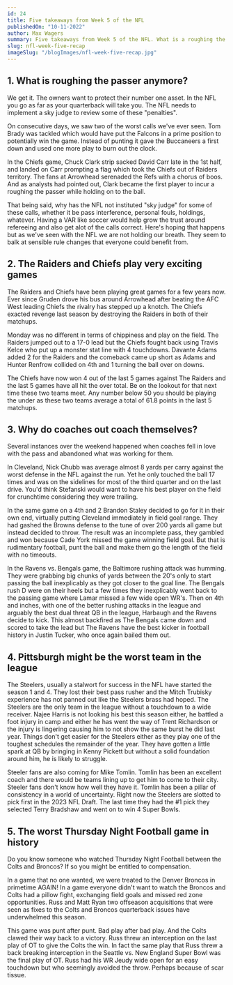 ```yaml
---
id: 24
title: Five takeaways from Week 5 of the NFL
publishedOn: "10-11-2022"
author: Max Wagers
summary: Five takeaways from Week 5 of the NFL. What is a roughing the passer anymore? Raiders and Chiefs play exciting games. Why do coaches out think themselves? Pittsburgh might be the worst team in the league. Worst Thursday Night Football game of all-time.
slug: nfl-week-five-recap
imageSlug: "/blogImages/nfl-week-five-recap.jpg"
---
```


<h2 style={{ backgroundColor: "black", color: "white", padding: "20px" }}>
  1. What is roughing the passer anymore?
</h2>
<div style={{ fontFamily: "monospace", margin: "0 24px" }}>
  We get it. The owners want to protect their number one asset. In the NFL you go as far as your quarterback will take you. The NFL needs to implement a sky judge to review some of these "penalties".

On consecutive days, we saw two of the worst calls we've ever seen. Tom Brady was tackled which would have put the Falcons in a prime position to potentially win the game. Instead of punting it gave the Buccaneers a first down and used one more play to burn out the clock.

In the Chiefs game, Chuck Clark strip sacked David Carr late in the 1st half, and landed on Carr prompting a flag which took the Chiefs out of Raiders territory. The fans at Arrowhead serenaded the Refs with a chorus of boos. And as analysts had pointed out, Clark became the first player to incur a roughing the passer while holding on to the ball.

That being said, why has the NFL not instituted "sky judge" for some of these calls, whether it be pass interference, personal fouls, holdings, whatever. Having a VAR like soccer would help grow the trust around refereeing and also get alot of the calls correct. Here's hoping that happens but as we've seen with the NFL we are not holding our breath. They seem to balk at sensible rule changes that everyone could benefit from.

</div>

<h2 style={{ backgroundColor: "black", color: "white", padding: "20px" }}>
  2. The Raiders and Chiefs play very exciting games
</h2>
<div style={{ fontFamily: "monospace", margin: "0 24px" }}>
The Raiders and Chiefs have been playing great games for a few years now. Ever since Gruden drove his bus around Arrowhead after beating the AFC West leading Chiefs the rivalry has stepped up a knotch. The Chiefs exacted revenge last season by destroying the Raiders in both of their matchups.

Monday was no different in terms of chippiness and play on the field. The Raiders jumped out to a 17-0 lead but the Chiefs fought back using Travis Kelce who put up a monster stat line with 4 touchdowns. Davante Adams added 2 for the Raiders and the comeback came up short as Adams and Hunter Renfrow collided on 4th and 1 turning the ball over on downs.

The Chiefs have now won 4 out of the last 5 games against The Raiders and the last 5 games have all hit the over total. Be on the lookout for that next time these two teams meet. Any number below 50 you should be playing the under as these two teams average a total of 61.8 points in the last 5 matchups.

</div>

<h2 style={{ backgroundColor: "black", color: "white", padding: "20px" }}>
  3. Why do coaches out coach themselves?
</h2>
<div style={{ fontFamily: "monospace", margin: "0 24px" }}>
 Several instances over the weekend happened when coaches fell in love with the pass and abandoned what was working for them.

In Cleveland, Nick Chubb was average almost 8 yards per carry against the worst defense in the NFL against the run. Yet he only touched the ball 17 times and was on the sidelines for most of the third quarter and on the last drive. You'd think Stefanski would want to have his best player on the field for crunchtime considering they were trailing.

In the same game on a 4th and 2 Brandon Staley decided to go for it in their own end, virtually putting Cleveland immediately in field goal range. They had gashed the Browns defense to the tune of over 200 yards all game but instead decided to throw. The result was an incomplete pass, they gambled and won because Cade York missed the game winning field goal. But that is rudimentary football, punt the ball and make them go the length of the field with no timeouts.

In the Ravens vs. Bengals game, the Baltimore rushing attack was humming. They were grabbing big chunks of yards between the 20's only to start passing the ball inexplicably as they got closer to the goal line. The Bengals rush D were on their heels but a few times they inexplicably went back to the passing game where Lamar missed a few wide open WR's. Then on 4th and inches, with one of the better rushing attacks in the league and arguably the best dual threat QB in the league, Harbaugh and the Ravens decide to kick. This almost backfired as The Bengals came down and scored to take the lead but The Ravens have the best kicker in football history in Justin Tucker, who once again bailed them out.

</div>

<h2 style={{ backgroundColor: "black", color: "white", padding: "20px" }}>
  4. Pittsburgh might be the worst team in the league
</h2>
<div style={{ fontFamily: "monospace", margin: "0 24px" }}>
  The Steelers, usually a stalwort for success in the NFL have started the season 1 and 4. They lost their best pass rusher and the Mitch Trubisky experience has not panned out like the Steelers brass had hoped. The Steelers are the only team in the league without a touchdown to a wide receiver. Najee Harris is not looking his best this season either, he battled a foot injury in camp and either he has went the way of Trent Richardson or the injury is lingering causing him to not show the same burst he did last year. Things don't get easier for the Steelers either as they play one of the toughest schedules the remainder of the year. They have gotten a little spark at QB by bringing in Kenny Pickett but without a solid foundation around him, he is likely to struggle.

Steeler fans are also coming for Mike Tomlin. Tomlin has been an excellent coach and there would be teams lining up to get him to come to their city. Steeler fans don't know how well they have it. Tomlin has been a pillar of consistency in a world of uncertainty. Right now the Steelers are slotted to pick first in the 2023 NFL Draft. The last time they had the #1 pick they selected Terry Bradshaw and went on to win 4 Super Bowls.

</div>

<h2 style={{ backgroundColor: "black", color: "white", padding: "20px" }}>
  5. The worst Thursday Night Football game in history
</h2>
<div style={{ fontFamily: "monospace", margin: "0 24px" }}>
  Do you know someone who watched Thursday Night Football between the Colts and Broncos? If so you might be entitled to compensation.

In a game that no one wanted, we were treated to the Denver Broncos in primetime AGAIN! In a game everyone didn't want to watch the Broncos and Colts had a pillow fight, exchanging field goals and missed red zone opportunities. Russ and Matt Ryan two offseason acquisitions that were seen as fixes to the Colts and Broncos quarterback issues have underwhelmed this season.

This game was punt after punt. Bad play after bad play. And the Colts clawed their way back to a victory. Russ threw an interception on the last play of OT to give the Colts the win. In fact the same play that Russ threw a back breaking interception in the Seattle vs. New England Super Bowl was the final play of OT. Russ had his WR Jeudy wide open for an easy touchdown but who seemingly avoided the throw. Perhaps because of scar tissue.

</div>
